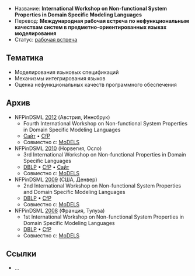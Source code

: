 * Название: '''International Workshop on Non-functional System Properties in Domain Specific Modeling Languages'''
* Перевод: '''Международная рабочая встреча по нефункциональным качествам систем в предметно-ориентированных языках моделирования'''
* Статус: [[Workshop|рабочая встреча]]

== Тематика ==
* Моделирования языковых спецификаций
* Механизмы интегрирования языков
* Оценка нефункциональных качеств программного обеспечения

== Архив ==
* NFPinDSML [[2012]] (Австрия, Иннсбрук)
** Fourth International Workshop on Non-functional System Properties in Domain Specific Modeling Languages
** [https://nfpindsml.semtech.athabascau.ca/ Сайт] • [http://www.wikicfp.com/cfp/servlet/event.showcfp?eventid=23426 CfP]
** Совместно с: [[MoDELS]]
* NFPinDSML [[2010]] (Норвегия, Осло)
** 3rd International Workshop on Non-functional Properties in Domain Specific Languages
** [http://dblp.uni-trier.de/db/conf/models/models2010w.html DBLP] • [http://www.wikicfp.com/cfp/servlet/event.showcfp?eventid=10451 CfP] • [http://www.artist-embedded.org/artist/Overview,2133.html Сайт]
** Совместно с: [[MoDELS]]
* NFPinDSML [[2009]] (США, Денвер)
** 2nd International Workshop on Non-functional System Properties and Domain Specific Modeling Languages
** [http://dblp.uni-trier.de/db/conf/models/models2009w.html DBLP] • [http://www.wikicfp.com/cfp/servlet/event.showcfp?eventid=5919 CfP]
** Совместно с: [[MoDELS]]
* NFPinDSML [[2008]] (Франция, Тулуза)
** 1st International Workshop on Non-functional System Properties in Domain Specific Modeling Languages
** [http://dblp.uni-trier.de/db/conf/models/models2008w.html DBLP] • [http://www.wikicfp.com/cfp/servlet/event.showcfp?eventid=3110 CfP]
** Совместно с: [[MoDELS]]

== Ссылки ==
* …
